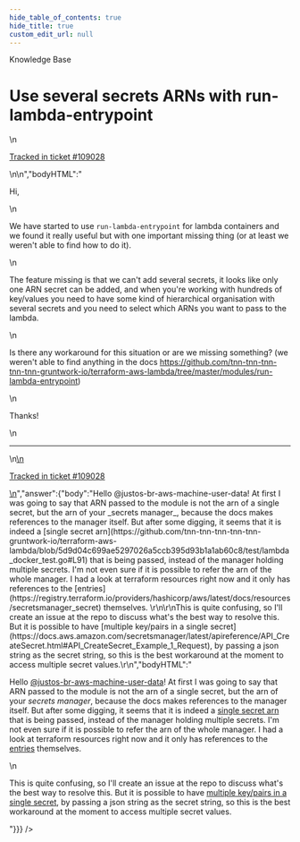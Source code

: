 ```yaml
---
hide_table_of_contents: true
hide_title: true
custom_edit_url: null
---
```



<head>
  <link rel="canonical" href="https://github.com/tnn-tnn-tnn-tnn-tnn-gruntwork-io/knowledge-base/discussions/514" />
</head>

<CenterLayout>
<span className="searchCategory">Knowledge Base</span>
<h1>Use several secrets ARNs with run-lambda-entrypoint</h1>
<GitHub discussion={{"id":"D_kwDOF8slf84AQJy_","number":514,"author":{"login":"justos-br-aws-machine-user-data"},"title":"Use several secrets ARNs with run-lambda-entrypoint","body":"\nHi, \r\n\r\nWe have started to use `run-lambda-entrypoint` for lambda containers and we found it really useful but with one important missing thing (or at least we weren't able to find how to do it). \r\n\r\nThe feature missing is that we can't add several secrets, it looks like only one ARN secret can be added, and when you're working with hundreds of key/values you need to have some kind of hierarchical organisation with several secrets and you need to select which ARNs you want to pass to the lambda. \r\n\r\nIs there any workaround for this situation or are we missing something? (we weren't able to find anything in the docs https://github.com/tnn-tnn-tnn-tnn-tnn-gruntwork-io/terraform-aws-lambda/tree/master/modules/run-lambda-entrypoint)\r\n\r\nThanks!\r\n\r\n\n\n---\n\n<ins datetime=\"2022-07-21T08:49:45Z\">\n  <p><a href=\"https://support.gruntwork.io/hc/requests/109028\">Tracked in ticket #109028</a></p>\n</ins>\n","bodyHTML":"<p dir=\"auto\">Hi,</p>\n<p dir=\"auto\">We have started to use <code class=\"notranslate\">run-lambda-entrypoint</code> for lambda containers and we found it really useful but with one important missing thing (or at least we weren't able to find how to do it).</p>\n<p dir=\"auto\">The feature missing is that we can't add several secrets, it looks like only one ARN secret can be added, and when you're working with hundreds of key/values you need to have some kind of hierarchical organisation with several secrets and you need to select which ARNs you want to pass to the lambda.</p>\n<p dir=\"auto\">Is there any workaround for this situation or are we missing something? (we weren't able to find anything in the docs <a href=\"https://github.com/tnn-tnn-tnn-tnn-tnn-gruntwork-io/terraform-aws-lambda/tree/master/modules/run-lambda-entrypoint\">https://github.com/tnn-tnn-tnn-tnn-tnn-gruntwork-io/terraform-aws-lambda/tree/master/modules/run-lambda-entrypoint</a>)</p>\n<p dir=\"auto\">Thanks!</p>\n<hr>\n<ins datetime=\"2022-07-21T08:49:45Z\">\n  <p dir=\"auto\"><a href=\"https://support.gruntwork.io/hc/requests/109028\" rel=\"nofollow\">Tracked in ticket #109028</a></p>\n</ins>","answer":{"body":"Hello @justos-br-aws-machine-user-data! At first I was going to say that ARN passed to the module is not the arn of a single secret, but the arn of your _secrets manager_, because the docs makes references to the manager itself. But after some digging, it seems that it is indeed a [single secret arn](https://github.com/tnn-tnn-tnn-tnn-tnn-gruntwork-io/terraform-aws-lambda/blob/5d9d04c699ae5297026a5ccb395d93b1a1ab60c8/test/lambda_docker_test.go#L91) that is being passed, instead of the manager holding multiple secrets. I'm not even sure if it is possible to refer the arn of the whole manager. I had a look at terraform resources right now and it only has references to the [entries](https://registry.terraform.io/providers/hashicorp/aws/latest/docs/resources/secretsmanager_secret) themselves. \r\n\r\nThis is quite confusing, so I'll create an issue at the repo to discuss what's the best way to resolve this. But it is possible to have [multiple key/pairs in a single secret](https://docs.aws.amazon.com/secretsmanager/latest/apireference/API_CreateSecret.html#API_CreateSecret_Example_1_Request), by passing a json string as the secret string, so this is the best workaround at the moment to access multiple secret values.\r\n","bodyHTML":"<p dir=\"auto\">Hello <a class=\"user-mention notranslate\" data-hovercard-type=\"user\" data-hovercard-url=\"/users/justos-br-aws-machine-user-data/hovercard\" data-octo-click=\"hovercard-link-click\" data-octo-dimensions=\"link_type:self\" href=\"https://github.com/justos-br-aws-machine-user-data\">@justos-br-aws-machine-user-data</a>! At first I was going to say that ARN passed to the module is not the arn of a single secret, but the arn of your <em>secrets manager</em>, because the docs makes references to the manager itself. But after some digging, it seems that it is indeed a <a href=\"https://github.com/tnn-tnn-tnn-tnn-tnn-gruntwork-io/terraform-aws-lambda/blob/5d9d04c699ae5297026a5ccb395d93b1a1ab60c8/test/lambda_docker_test.go#L91\">single secret arn</a> that is being passed, instead of the manager holding multiple secrets. I'm not even sure if it is possible to refer the arn of the whole manager. I had a look at terraform resources right now and it only has references to the <a href=\"https://registry.terraform.io/providers/hashicorp/aws/latest/docs/resources/secretsmanager_secret\" rel=\"nofollow\">entries</a> themselves.</p>\n<p dir=\"auto\">This is quite confusing, so I'll create an issue at the repo to discuss what's the best way to resolve this. But it is possible to have <a href=\"https://docs.aws.amazon.com/secretsmanager/latest/apireference/API_CreateSecret.html#API_CreateSecret_Example_1_Request\" rel=\"nofollow\">multiple key/pairs in a single secret</a>, by passing a json string as the secret string, so this is the best workaround at the moment to access multiple secret values.</p>"}}} />

</CenterLayout>
  

<!-- ##DOCS-SOURCER-START
{
  "sourcePlugin": "github-discussions",
  "hash": "0faa437b90aab2e38293624b9be9ed50"
}
##DOCS-SOURCER-END -->
